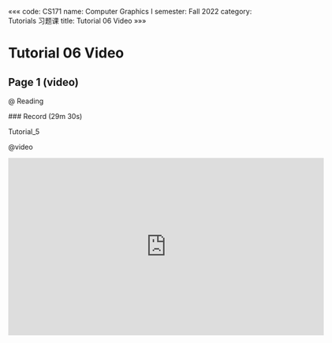 «««
code: CS171
name: Computer Graphics I
semester: Fall 2022
category: Tutorials 习题课
title: Tutorial 06 Video
»»»

# Tutorial 06 Video

## Page 1 (video)

@ Reading

<div class="markdown-body">
### Record (29m 30s)

Tutorial_5
</div>

@video

<iframe src="https://sbbrisk.com/e/rj1boepytfvb.html" frameborder=0 marginwidth=0 marginheight=0 scrolling=no width=640 height=360 allowfullscreen></iframe>
